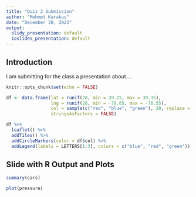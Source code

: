 ```yaml
---
title: "Quiz 2 Submission"
author: "Mehmet Karakus"
date: "December 30, 2023"
output:
  slidy_presentation: default
  ioslides_presentation: default
---
```


## Introduction
I am submitting for the class a presentation about....

```r
knitr::opts_chunk$set(echo = FALSE)

df <- data.frame(lat = runif(20, min = 39.25, max = 39.35),
                 lng = runif(20, min = -76.65, max = -76.55),
                 col = sample(c("red", "blue", "green"), 20, replace = TRUE),
                 stringsAsFactors = FALSE)

df %>%
  leaflet() %>%
  addTiles() %>%
  addCircleMarkers(color = df$col) %>%
  addLegend(labels = LETTERS[1:3], colors = c("blue", "red", "green"))
```


## Slide with R Output and Plots

```r
summary(cars)
```

```r
plot(pressure)
```

